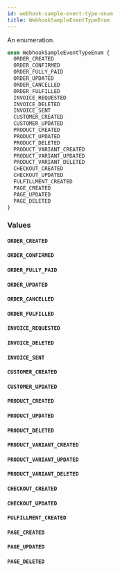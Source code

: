 ```yaml
---
id: webhook-sample-event-type-enum
title: WebhookSampleEventTypeEnum
---
```


An enumeration.

```graphql
enum WebhookSampleEventTypeEnum {
  ORDER_CREATED
  ORDER_CONFIRMED
  ORDER_FULLY_PAID
  ORDER_UPDATED
  ORDER_CANCELLED
  ORDER_FULFILLED
  INVOICE_REQUESTED
  INVOICE_DELETED
  INVOICE_SENT
  CUSTOMER_CREATED
  CUSTOMER_UPDATED
  PRODUCT_CREATED
  PRODUCT_UPDATED
  PRODUCT_DELETED
  PRODUCT_VARIANT_CREATED
  PRODUCT_VARIANT_UPDATED
  PRODUCT_VARIANT_DELETED
  CHECKOUT_CREATED
  CHECKOUT_UPDATED
  FULFILLMENT_CREATED
  PAGE_CREATED
  PAGE_UPDATED
  PAGE_DELETED
}
```

### Values

#### `ORDER_CREATED`

#### `ORDER_CONFIRMED`

#### `ORDER_FULLY_PAID`

#### `ORDER_UPDATED`

#### `ORDER_CANCELLED`

#### `ORDER_FULFILLED`

#### `INVOICE_REQUESTED`

#### `INVOICE_DELETED`

#### `INVOICE_SENT`

#### `CUSTOMER_CREATED`

#### `CUSTOMER_UPDATED`

#### `PRODUCT_CREATED`

#### `PRODUCT_UPDATED`

#### `PRODUCT_DELETED`

#### `PRODUCT_VARIANT_CREATED`

#### `PRODUCT_VARIANT_UPDATED`

#### `PRODUCT_VARIANT_DELETED`

#### `CHECKOUT_CREATED`

#### `CHECKOUT_UPDATED`

#### `FULFILLMENT_CREATED`

#### `PAGE_CREATED`

#### `PAGE_UPDATED`

#### `PAGE_DELETED`
